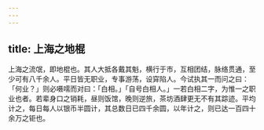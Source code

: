 ```yaml
---
---
---
```

title: 上海之地棍
---



上海之流氓，即地棍也。其人大抵各戴其魁，横行于市，互相团结，脉络贯通，至少可有八千余人。平日皆无职业，专事游荡，设穽陷人。今试执其一而问之曰：「何业？」则必嗫嚅而对曰：「白相。」「自号白相人。」一若白相二字，为惟一之职业也者。若辈身口之销耗，昼则饭馆，晚则逆旅，茶坊酒肆更无不有其踪迹。平均计之，每日每人以银币半圆计，其总数日已四千余圆，以年计之，则已达一百四十余万之钜也。
